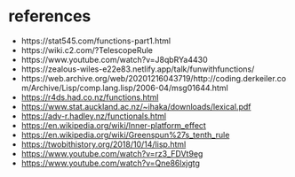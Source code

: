 # references

-   https://stat545.com/functions-part1.html
-   https://wiki.c2.com/?TelescopeRule
-   https://www.youtube.com/watch?v=J8qbRYa4430
-   https://zealous-wiles-e22e83.netlify.app/talk/funwithfunctions/
-   https://web.archive.org/web/20201216043719/http://coding.derkeiler.com/Archive/Lisp/comp.lang.lisp/2006-04/msg01644.html
-   <https://r4ds.had.co.nz/functions.html>
-   <https://www.stat.auckland.ac.nz/~ihaka/downloads/lexical.pdf>
-   <https://adv-r.hadley.nz/functionals.html>
-   <https://en.wikipedia.org/wiki/Inner-platform_effect>
-   <https://en.wikipedia.org/wiki/Greenspun%27s_tenth_rule>
-   <https://twobithistory.org/2018/10/14/lisp.html>
-   <https://www.youtube.com/watch?v=rz3_FDVt9eg>
-   <https://www.youtube.com/watch?v=Qne86lxjgtg>
